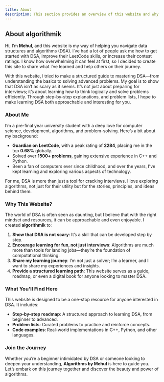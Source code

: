 ```yaml
---
title: About
description: This section provides an overview of this website and why it was created.
---
```


## About algorithmik

Hi, I’m **Mehul**, and this website is my way of helping you navigate data structures and algorithms (DSA). I’ve had a lot of people ask me how to get started with DSA, improve their LeetCode skills, or increase their contest ratings. I know how overwhelming it can feel at first, so I decided to create this site to share what I’ve learned and help others on their journey.

With this website, I tried to make a structured guide to mastering DSA—from understanding the basics to solving advanced problems. My goal is to show that DSA isn’t as scary as it seems. It’s not just about preparing for interviews; it’s about learning how to think logically and solve problems efficiently. Through step-by-step explanations, and problem lists, I hope to make learning DSA both approachable and interesting for you.

### About Me

I’m a pre-final year university student with a deep love for computer science, development, algorithms, and problem-solving. Here’s a bit about my background:  
- **Guardian on LeetCode**, with a peak rating of **2284**, placing me in the top **0.68%** globally.  
- Solved over **1500+ problems**, gaining extensive experience in C++ and Python. 
- Been a fan of computers ever since childhood, and over the years, I've kept learning and exploring various aspects of technology.  

For me, DSA is more than just a tool for cracking interviews. I love exploring algorithms, not just for their utility but for the stories, principles, and ideas behind them.

### Why This Website?

The world of DSA is often seen as daunting, but I believe that with the right mindset and resources, it can be approachable and even enjoyable. I created **algorithmik** to:  
1. **Show that DSA is not scary**: It’s a skill that can be developed step by step.  
2. **Encourage learning for fun, not just interviews**: Algorithms are much more than tools for landing jobs—they’re the foundation of computational thinking.  
3. **Share my learning journey**: I’m not just a solver; I’m a learner, and I want to share my experiences and insights.  
4. **Provide a structured learning path**: This website serves as a guide, roadmap, or even a digital book for anyone looking to master DSA.  

### What You’ll Find Here

This website is designed to be a one-stop resource for anyone interested in DSA. It includes:  
- **Step-by-step roadmap**: A structured approach to learning DSA, from beginner to advanced.  
- **Problem lists**: Curated problems to practice and reinforce concepts.  
- **Code examples**: Real-world implementations in C++, Python, and other languages.    

### Join the Journey

Whether you’re a beginner intimidated by DSA or someone looking to deepen your understanding, **Algorithms by Mehul** is here to guide you. Let’s embark on this journey together and discover the beauty and power of algorithms.
